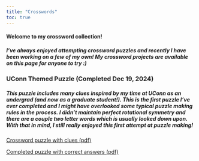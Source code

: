 ```yaml
---
title: "Crosswords"
toc: true
---
```


#### Welcome to my crossword collection!
##### I've always enjoyed attempting crossword puzzles and recently I have been working on a few of my own! My crossword projects are available on this page for anyone to try :)

### UConn Themed Puzzle (Completed Dec 19, 2024)
##### This puzzle includes many clues inspired by my time at UConn as an undergrad (and now as a graduate student!). This is the first puzzle I've ever completed and I might have overlooked some typical puzzle making rules in the process. I didn't maintain perfect rotational symmetry and there are a couple two letter words which is usually looked down upon. With that in mind, I still really enjoyed this first attempt at puzzle making!

[Crossword puzzle with clues (pdf)](crosswords/uconn_puzzle.pdf)

[Completed puzzle with correct answers (pdf)](crosswords/UConnPuzzleAnswers.pdf)
